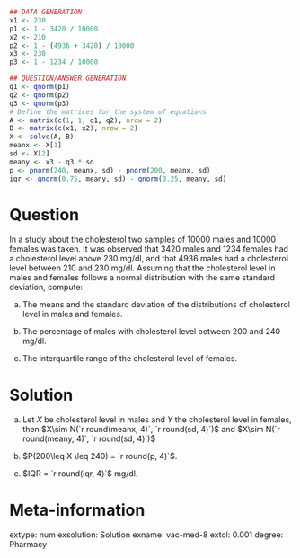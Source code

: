 
```r
## DATA GENERATION
x1 <- 230
p1 <- 1 - 3420 / 10000
x2 <- 210
p2 <- 1 - (4936 + 3420) / 10000
x3 <- 230
p3 <- 1 - 1234 / 10000

## QUESTION/ANSWER GENERATION
q1 <- qnorm(p1)
q2 <- qnorm(p2)
q3 <- qnorm(p3)
# Define the matrices for the system of equations
A <- matrix(c(1, 1, q1, q2), nrow = 2)
B <- matrix(c(x1, x2), nrow = 2)
X <- solve(A, B)
meanx <- X[1]
sd <- X[2]
meany <- x3 - q3 * sd 
p <- pnorm(240, meanx, sd) - pnorm(200, meanx, sd)
iqr <- qnorm(0.75, meany, sd) - qnorm(0.25, meany, sd)
```

Question
========
In a study about the cholesterol two samples of 10000 males and 10000 females was taken. It was observed that 3420 males and 1234 females had a cholesterol level above 230 mg/dl, and that 4936 males had a cholesterol level between 210 and 230 mg/dl. 
Assuming that the cholesterol level in males and females follows a normal distribution with the same standard deviation, compute:


a. The means and the standard deviation of the distributions of cholesterol level in males and females.

a. The percentage of males with cholesterol level between 200 and 240 mg/dl.

a. The interquartile range of the cholesterol level of females.

Solution
========

a. Let $X$ be cholesterol level in males and $Y$ the cholesterol level in females, then $X\sim N(`r round(meanx, 4)`, `r round(sd, 4)`)$ and $X\sim N(`r round(meany, 4)`, `r round(sd, 4)`)$

a. $P(200\leq X \leq 240) = `r round(p, 4)`$.

a. $IQR = `r round(iqr, 4)`$ mg/dl.

Meta-information 
================
extype: num
exsolution: Solution
exname: vac-med-8
extol: 0.001
degree: Pharmacy
 
